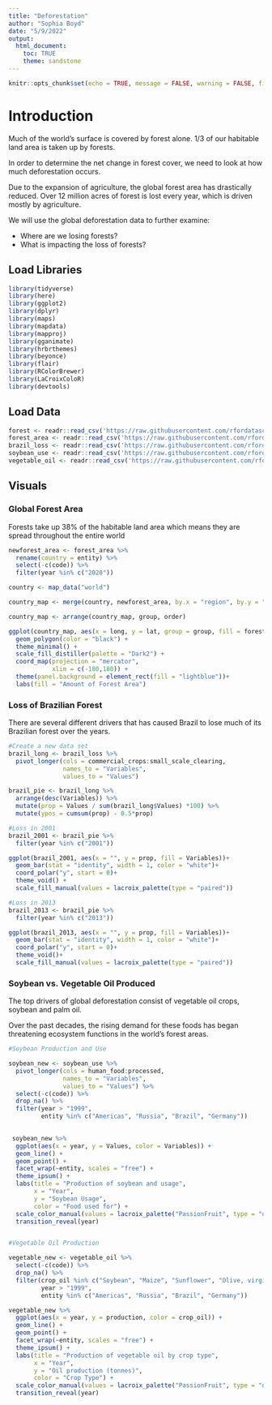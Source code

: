 ```yaml
---
title: "Deforestation"
author: "Sophia Boyd"
date: "5/9/2022"
output:
  html_document:
    toc: TRUE
    theme: sandstone
---
```


```r
knitr::opts_chunk$set(echo = TRUE, message = FALSE, warning = FALSE, fig.path = "../Output/")
```


# Introduction

Much of the world's surface is covered by forest alone. 1/3 of our habitable land area is taken up by forests.

In order to determine the net change in forest cover, we need to look at how much deforestation occurs.

Due to the expansion of agriculture, the global forest area has drastically reduced. Over 12 million acres of forest is lost every year, which is driven mostly by agriculture. 

We will use the global deforestation data to further examine:

- Where are we losing forests?
- What is impacting the loss of forests?


## Load Libraries
```r
library(tidyverse)
library(here)
library(ggplot2)
library(dplyr)
library(maps)
library(mapdata)
library(mapproj)
library(gganimate)
library(hrbrthemes)
library(beyonce)
library(flair)
library(RColorBrewer)
library(LaCroixColoR)
library(devtools)
```

## Load Data
```r
forest <- readr::read_csv('https://raw.githubusercontent.com/rfordatascience/tidytuesday/master/data/2021/2021-04-06/forest.csv')
forest_area <- readr::read_csv('https://raw.githubusercontent.com/rfordatascience/tidytuesday/master/data/2021/2021-04-06/forest_area.csv')
brazil_loss <- readr::read_csv('https://raw.githubusercontent.com/rfordatascience/tidytuesday/master/data/2021/2021-04-06/brazil_loss.csv')
soybean_use <- readr::read_csv('https://raw.githubusercontent.com/rfordatascience/tidytuesday/master/data/2021/2021-04-06/soybean_use.csv')
vegetable_oil <- readr::read_csv('https://raw.githubusercontent.com/rfordatascience/tidytuesday/master/data/2021/2021-04-06/vegetable_oil.csv')
```


## Visuals {.tabset}

### Global Forest Area

Forests take up 38% of the habitable land area which means they are spread throughout the entire world
```r
newforest_area <- forest_area %>% 
  rename(country = entity) %>% 
  select(-c(code)) %>% 
  filter(year %in% c("2020"))

country <- map_data("world")

country_map <- merge(country, newforest_area, by.x = "region", by.y = "country") 

country_map <- arrange(country_map, group, order)

ggplot(country_map, aes(x = long, y = lat, group = group, fill = forest_area)) +
  geom_polygon(color = "black") +
  theme_minimal() +
  scale_fill_distiller(palette = "Dark2") +
  coord_map(projection = "mercator",
            xlim = c(-180,180)) +
  theme(panel.background = element_rect(fill = "lightblue"))+
  labs(fill = "Amount of Forest Area")

```

### Loss of Brazilian Forest

There are several different drivers that has caused Brazil to lose much of its Brazilian forest over the years.

```r
#Create a new data set
brazil_long <- brazil_loss %>% 
  pivot_longer(cols = commercial_crops:small_scale_clearing,
               names_to = "Variables",
               values_to = "Values")

brazil_pie <- brazil_long %>% 
  arrange(desc(Variables)) %>% 
  mutate(prop = Values / sum(brazil_long$Values) *100) %>% 
  mutate(ypos = cumsum(prop) - 0.5*prop)

```

```r
#Loss in 2001
brazil_2001 <- brazil_pie %>% 
  filter(year %in% c("2001"))

ggplot(brazil_2001, aes(x = "", y = prop, fill = Variables))+
  geom_bar(stat = "identity", width = 1, color = "white")+
  coord_polar("y", start = 0)+
  theme_void() +
  scale_fill_manual(values = lacroix_palette(type = "paired"))

#Loss in 2013
brazil_2013 <- brazil_pie %>% 
  filter(year %in% c("2013"))

ggplot(brazil_2013, aes(x = "", y = prop, fill = Variables))+
  geom_bar(stat = "identity", width = 1, color = "white")+
  coord_polar("y", start = 0)+
  theme_void()+
  scale_fill_manual(values = lacroix_palette(type = "paired"))
```

  
### Soybean vs. Vegetable Oil Produced

The top drivers of global deforestation consist of vegetable oil crops, soybean and palm oil. 

Over the past decades, the rising demand for these foods has began threatening ecosystem functions in the world's forest areas.
```r
#Soybean Production and Use

soybean_new <- soybean_use %>% 
  pivot_longer(cols = human_food:processed,
               names_to = "Variables",
               values_to = "Values") %>% 
  select(-c(code)) %>% 
  drop_na() %>% 
  filter(year > "1999",
         entity %in% c("Americas", "Russia", "Brazil", "Germany"))
  

 soybean_new %>% 
  ggplot(aes(x = year, y = Values, color = Variables)) +
  geom_line() + 
  geom_point() + 
  facet_wrap(~entity, scales = "free") +
  theme_ipsum() + 
  labs(title = "Production of soybean and usage",
       x = "Year",
       y = "Soybean Usage",
       color = "Food used for") +
  scale_color_manual(values = lacroix_palette("PassionFruit", type = "discrete")) +
  transition_reveal(year)


#Vegetable Oil Production 

vegetable_new <- vegetable_oil %>% 
  select(-c(code)) %>% 
  drop_na() %>% 
  filter(crop_oil %in% c("Soybean", "Maize", "Sunflower", "Olive, virgin", "Palm"),
         year > "1999",
         entity %in% c("Americas", "Russia", "Brazil", "Germany"))

vegetable_new %>% 
  ggplot(aes(x = year, y = production, color = crop_oil)) +
  geom_line() + 
  geom_point() + 
  facet_wrap(~entity, scales = "free") +
  theme_ipsum() + 
  labs(title = "Production of vegetable oil by crop type",
       x = "Year",
       y = "Oil production (tonnes)",
       color = "Crop Type") +
  scale_color_manual(values = lacroix_palette("PassionFruit", type = "discrete")) +
  transition_reveal(year)
```